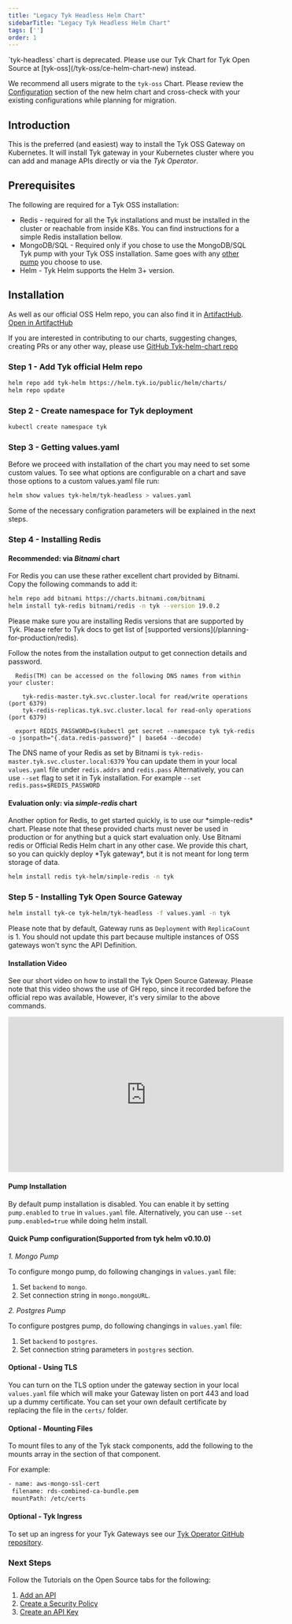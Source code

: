 ```yaml
---
title: "Legacy Tyk Headless Helm Chart"
sidebarTitle: "Legacy Tyk Headless Helm Chart"
tags: ['']
order: 1
---
```



<Warning>
`tyk-headless` chart is deprecated. Please use our Tyk Chart for Tyk Open Source at [tyk-oss](/tyk-oss/ce-helm-chart-new) instead. 

We recommend all users migrate to the `tyk-oss` Chart. Please review the [Configuration](/tyk-oss/ce-helm-chart-new) section of the new helm chart and cross-check with your existing configurations while planning for migration.
</Warning>


## Introduction

This is the preferred (and easiest) way to install the Tyk OSS Gateway on Kubernetes.
It will install Tyk gateway in your Kubernetes cluster where you can add and manage APIs directly or via the *Tyk Operator*.

## Prerequisites

The following are required for a Tyk OSS installation:
 - Redis   - required for all the Tyk installations and must be installed in the cluster or reachable from inside K8s.
             You can find instructions for a simple Redis installation bellow.
 - MongoDB/SQL - Required only if you chose to use the MongoDB/SQL Tyk pump with your Tyk OSS installation. Same goes with any
             [other pump](/tyk-stack/tyk-pump/other-data-stores) you choose to use.
 - Helm - Tyk Helm supports the Helm 3+ version.

## Installation

As well as our official OSS Helm repo, you can also find it in [ArtifactHub](https://artifacthub.io/packages/helm/tyk-helm/tyk-headless).
[Open in ArtifactHub](https://artifacthub.io/packages/helm/tyk-helm/tyk-headless)

If you are interested in contributing to our charts, suggesting changes, creating PRs or any other way,
please use [GitHub Tyk-helm-chart repo](https://github.com/TykTechnologies/tyk-helm-chart/tree/master/tyk-headless)

### Step 1 - Add Tyk official Helm repo

```bash
helm repo add tyk-helm https://helm.tyk.io/public/helm/charts/
helm repo update
```

### Step 2 - Create namespace for Tyk deployment

```bash
kubectl create namespace tyk
```

### Step 3 - Getting values.yaml

Before we proceed with installation of the chart you may need to set some custom values.
To see what options are configurable on a chart and save those options to a custom values.yaml file run:

```bash
helm show values tyk-helm/tyk-headless > values.yaml
```

Some of the necessary configration parameters will be explained in the next steps.

### Step 4 - Installing Redis

#### Recommended: via *Bitnami* chart

For Redis you can use these rather excellent chart provided by Bitnami.
Copy the following commands to add it: 

```bash
helm repo add bitnami https://charts.bitnami.com/bitnami
helm install tyk-redis bitnami/redis -n tyk --version 19.0.2
```


<Note>
Please make sure you are installing Redis versions that are supported by Tyk. Please refer to Tyk docs to get list of [supported versions](/planning-for-production/redis).
</Note>


Follow the notes from the installation output to get connection details and password.

```
  Redis(TM) can be accessed on the following DNS names from within your cluster:

    tyk-redis-master.tyk.svc.cluster.local for read/write operations (port 6379)
    tyk-redis-replicas.tyk.svc.cluster.local for read-only operations (port 6379)

  export REDIS_PASSWORD=$(kubectl get secret --namespace tyk tyk-redis -o jsonpath="{.data.redis-password}" | base64 --decode)
```

The DNS name of your Redis as set by Bitnami is `tyk-redis-master.tyk.svc.cluster.local:6379`
You can update them in your local `values.yaml` file under `redis.addrs` and `redis.pass`
Alternatively, you can use `--set` flag to set it in Tyk installation. For example  `--set redis.pass=$REDIS_PASSWORD`

#### Evaluation only: via *simple-redis* chart


<Warning>
Another option for Redis, to get started quickly, is to use our *simple-redis* chart.
Please note that these provided charts must never be used in production or for anything
but a quick start evaluation only. Use Bitnami redis or Official Redis Helm chart in any other case.
We provide this chart, so you can quickly deploy *Tyk gateway*, but it is not meant for long term storage of data.
</Warning>


```bash
helm install redis tyk-helm/simple-redis -n tyk
```

### Step 5 - Installing Tyk Open Source Gateway

```bash
helm install tyk-ce tyk-helm/tyk-headless -f values.yaml -n tyk
 ```

Please note that by default, Gateway runs as `Deployment` with `ReplicaCount` is 1. You should not update this part because multiple instances of OSS gateways won't sync the API Definition.

#### Installation Video

See our short video on how to install the Tyk Open Source Gateway.
Please note that this video shows the use of GH repo, since it recorded before the official repo was available, However,
it's very similar to the above commands.

<iframe width="560" height="315" src="https://www.youtube.com/embed/mkyl38sBAF0" frameborder="0" allow="accelerometer; autoplay; clipboard-write; encrypted-media; gyroscope; picture-in-picture" allowfullscreen></iframe>

#### Pump Installation
By default pump installation is disabled. You can enable it by setting `pump.enabled` to `true` in `values.yaml` file.
Alternatively, you can use `--set pump.enabled=true` while doing helm install.

#### Quick Pump configuration(Supported from tyk helm v0.10.0)
*1. Mongo Pump*

To configure mongo pump, do following changings in `values.yaml` file:
1. Set `backend` to `mongo`.
2. Set connection string in `mongo.mongoURL`.

*2. Postgres Pump*

To configure postgres pump, do following changings in `values.yaml` file:
1. Set `backend` to `postgres`.
2. Set connection string parameters in `postgres` section.

#### Optional - Using TLS
You can turn on the TLS option under the gateway section in your local `values.yaml` file which will make your Gateway
listen on port 443 and load up a dummy certificate.
You can set your own default certificate by replacing the file in the `certs/` folder.

#### Optional - Mounting Files
To mount files to any of the Tyk stack components, add the following to the mounts array in the section of that component.

For example:
 ```bash
 - name: aws-mongo-ssl-cert
  filename: rds-combined-ca-bundle.pem
  mountPath: /etc/certs
```

#### Optional - Tyk Ingress
To set up an ingress for your Tyk Gateways see our [Tyk Operator GitHub repository](https://github.com/TykTechnologies/tyk-operator).

### Next Steps
Follow the Tutorials on the Open Source tabs for the following:

1. [Add an API](/getting-started/create-api.md)
2. [Create a Security Policy](/getting-started/create-security-policy.md)
3. [Create an API Key](/getting-started/create-api-key.md)
